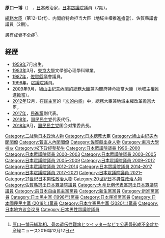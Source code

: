 {{Infobox_Officeholder
| name = 原口 一博
| image = Kazuhiro Haraguchi.jpg
| office = {{JPN}}第12、13任[[總務大臣|總務大臣]]
| term_start = 2009年9月16日
| term_end = 2010年9月17日
| premier = [[鳩山由紀夫|鳩山由紀夫]]<br/>[[菅直人|菅直人]]
| predecessor =[[佐藤勉|佐藤勉]] 
| successor = {{link-ja|片山善博|片山善博}}
|office2            = {{JPN}}第1、2任{{link-ja|內閣府特命擔當大臣（地域主權推進擔當）|内閣府特命担当大臣（地域主権推進担当）|內閣府特命擔當大臣<br>（地域主權推進）}}
|term_start2        = 2009年9月16日
|term_end2         = 2010年9月17日
|primeminister2     = [[鳩山由紀夫|鳩山由紀夫]]<br/>[[菅直人|菅直人]]
|predecessor2       = 新設職位
|successor2         ={{link-ja|片山善博|片山善博}}
|office3     = {{JPN}}[[眾議院_(日本)|眾議院]]議員
|term_start3  = 1996年10月21日
|term_end3   = 
|predecessor3  = {{link-ja|岩田和親|岩田和親}}
|successor3    = 
|constituency3= {{Plainlist|
* [[佐賀縣第1區|佐賀縣第1區]]（1996-2000）
* [[比例九州區|比例九州區]]（2000-2003）
* [[佐賀縣第1區|佐賀縣第1區]]（2003-2005）
* [[比例九州區|比例九州區]]（2005-2009）
* [[佐賀縣第1區|佐賀縣第1區]]（2009-2012）
* [[比例九州區|比例九州區]]（2012-2014）
* [[佐賀縣第1區|佐賀縣第1區]]（2014年至今）}}
| office4 = {{flagicon|Saga}} [[佐賀縣|佐賀縣]]議會議員
| term_start4= 1987年4月
| term_end4 = 1993年7月6日
|constituency4=[[佐賀市|佐賀市]]選區
| spouse = 
| birth_date = {{birth date and age|1959|7|2}}
| birth_place = {{JPN}}[[佐賀縣|佐賀縣]][[佐賀市|佐賀市]]
| party = （[[無黨籍|無黨籍]]→）<br />（[[自由民主黨_(日本)|自由民主黨]]→）<br />（[[新生黨|新生黨]]→）<br />（[[新進黨|新進黨]]→）<br />（{{link-ja|國民之聲|国民の声}}→）<br />（[[民政黨_(日本)|民政黨]]→）<br />（[[民主黨_(1998年)|民主黨]]→）<br />（[[民進黨_(日本)|民進黨]]→）<br />（[[希望之党|希望之党]]→）<br />（[[無黨籍|無黨籍]]→）<br/>（{{link-ja|無黨籍之會|無所属の会 (2017-)}}→）<br>（[[国民民主党_(日本2018年)|国民民主党]]→）<br />[[立憲民主黨_(日本2020年)|立憲民主黨]]
| alma_mater = 	 [[東京大學|東京大學]]文學部
| religion = 
| website  = [http://www.haraguti.com/ 原口一博 トップ]
}}
{{japanese
|japanese=原口 一博
|kana=はらぐち かずひろ
|romaji=Haraguchi Kazuhiro 
}}
'''原口一博'''（{{bd|1959年|7月2日}}） ，[[日本|日本]]政治家，[[眾議院_(日本)|日本眾議院]]議員（7期）。

[[總務大臣|總務大臣]]（第12-13代）、内閣府特命担当大臣（地域主權推進擔當）、佐賀縣議會議員（2期）。

患有[[成骨不全症|成骨不全症]]<ref>[http://www.sankei.com/politics/news/161210/plt1612100013-n1.html 原口一博元総務相、骨の遺伝性難病とツイッターなどで公表骨形成不全症か] {{Wayback|url=http://www.sankei.com/politics/news/161210/plt1612100013-n1.html |date=20201107063805 }}産経ニュース2016年12月12日</ref>。

== 経歴 ==
* [[1959年|1959年]]7月出生。
* [[1983年|1983年]]3月，[[東京大學|東京大學]]文學部心理學科畢業。
* [[1987年|1987年]]，[[佐賀縣|佐賀縣]]議會議員。
* [[1996年|1996年]]，[[眾議院_(日本)|眾議院]]議員。
* [[2009年|2009年]]9月，[[鳩山由紀夫內閣|鳩山由紀夫內閣]]的[[總務大臣|總務大臣]]兼内閣府特命擔當大臣（地域主權推進擔當）。
* [[2012年|2012年]]12月，在[[民主黨_(1998年)|民主黨]]的「[[影子内阁|次的内阁]]」中，總務大臣兼地域主權改革擔當大臣。
* [[2017年|2017年]]，[[民進黨_(日本)|民進黨]]副代表。
* [[2018年|2018年]]，[[国民民主党_(日本2018年)|国民民主党]]代表代行。
* [[2018年|2018年]]9月，[[国民民主党_(日本2018年)|国民民主党]]国会对策委员長。

{{總務大臣}}
{{鳩山由紀夫內閣}}
{{菅直人內閣}}

{{Authority control}}

{{DEFAULTSORT:Haraguchi Kazuhiro}}
[[Category:二战后日本政治人物|Category:二战后日本政治人物]]
[[Category:日本總務大臣|Category:日本總務大臣]]
[[Category:鳩山由紀夫內閣閣僚|Category:鳩山由紀夫內閣閣僚]]
[[Category:菅直人內閣閣僚|Category:菅直人內閣閣僚]]
[[Category:佐賀縣出身人物|Category:佐賀縣出身人物]]
[[Category:東京大學校友|Category:東京大學校友]]
[[Category:松下政經塾塾生|Category:松下政經塾塾生]]
[[Category:日本眾議院議員_1996–2000|Category:日本眾議院議員 1996–2000]]
[[Category:日本眾議院議員_2000–2003|Category:日本眾議院議員 2000–2003]]
[[Category:日本眾議院議員_2003–2005|Category:日本眾議院議員 2003–2005]]
[[Category:日本眾議院議員_2005–2009|Category:日本眾議院議員 2005–2009]]
[[Category:日本眾議院議員_2009–2012|Category:日本眾議院議員 2009–2012]]
[[Category:日本眾議院議員_2012–2014|Category:日本眾議院議員 2012–2014]]
[[Category:日本眾議院議員_2014–2017|Category:日本眾議院議員 2014–2017]]
[[Category:日本眾議院議員_2017–2021|Category:日本眾議院議員 2017–2021]]
[[Category:日本眾議院議員_2021–|Category:日本眾議院議員 2021–]]
[[Category:21世紀日本男性政治人物|Category:21世紀日本男性政治人物]]
[[Category:20世紀日本男性政治人物|Category:20世紀日本男性政治人物]]
[[Category:佐賀縣選出日本眾議院議員|Category:佐賀縣選出日本眾議院議員]]
[[Category:九州比例代表區選出日本眾議院議員|Category:九州比例代表區選出日本眾議院議員]]
[[Category:前日本自由民主黨黨員|Category:前日本自由民主黨黨員]]
[[Category:新生黨黨員|Category:新生黨黨員]]
[[Category:新進黨黨員|Category:新進黨黨員]]
[[Category:日本民主黨_(1998年)黨員|Category:日本民主黨 (1998年)黨員]]
[[Category:日本民進黨黨員|Category:日本民進黨黨員]]
[[Category:日本國民民主黨_(2018年)黨員|Category:日本國民民主黨 (2018年)黨員]]
[[Category:日本立憲民主黨_(2020年)黨員|Category:日本立憲民主黨 (2020年)黨員]]
[[Category:日本地方议会议员|Category:日本地方议会议员]]
[[Category:日本男性眾議院議員|Category:日本男性眾議院議員]]